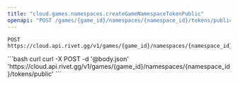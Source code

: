 ```yaml
---
title: "cloud.games.namespaces.createGameNamespaceTokenPublic"
openapi: "POST /games/{game_id}/namespaces/{namespace_id}/tokens/public"
---
```


```
POST https://cloud.api.rivet.gg/v1/games/{game_id}/namespaces/{namespace_id}/tokens/public
```


<RequestExample>
```bash curl
curl -X POST -d '@body.json' 'https://cloud.api.rivet.gg/v1/games/{game_id}/namespaces/{namespace_id}/tokens/public'
```
</RequestExample>
